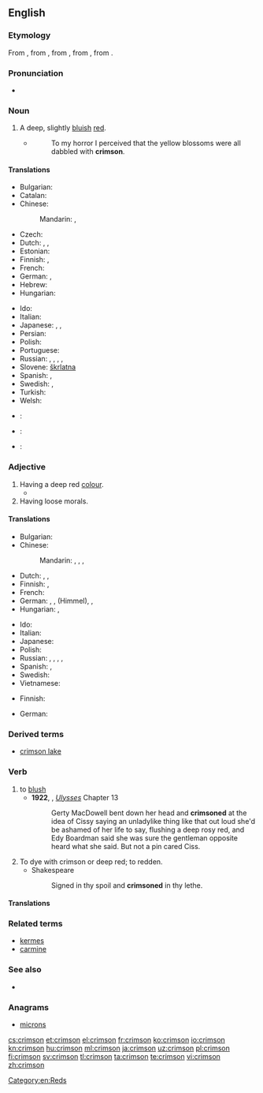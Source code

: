==English==
{{wikipedia}}

===Etymology===
From {{etyl|es|en}}, from {{etyl|ar|en}} {{term|قرمز|tr=qirmiz|lang=ar}}, from {{etyl|fa|en}} {{term|کرمست|tr=kirmist|lang=fa}}, from {{etyl|pal|en}}, from {{etyl|sa|en}}.

===Pronunciation===
* {{a|UK|US}} {{IPA|/ˈkrɪmzən/}}

===Noun===
{{en-noun}}
{{pedia}}

# A deep, slightly [[bluish]] [[red]].
#: {{color panel|DC143C}}
#* {{w|Arthur Conan Doyle}}
#*: To my horror I perceived that the yellow blossoms were all dabbled with '''crimson'''.

====Translations====
{{trans-top|deep, slightly bluish red}}
* Bulgarian: {{t-|bg|пурпур|m}}
* Catalan: {{t-|ca|carmesí}}
* Chinese:
*: Mandarin: {{t|cmn|艷紅色|sc=Hani}}, {{t|cmn|艳红色|tr=yànhóngsè|sc=Hani}}
* Czech: {{t+|cs|karmínový}}
* Dutch: {{t+|nl|karmijnrood|n}}, {{t-|nl|helrood|n}}, {{t-|nl|dieprood|n}}
* Estonian: {{t-|et|karmiinpunane}}
* Finnish: {{t-|fi|verenpunainen}}, {{t-|fi|karmiininpunainen}}
* French: {{t+|fr|cramoisi|m}}
* German: {{t+|de|Purpur|n}}, {{t-|de|Purpurrot|n}}
* Hebrew: {{t-|he|אַרְגָּמָן|tr=argaman|sc=Hebr}}
* Hungarian: {{t+|hu|karmazsin}}
{{trans-mid}}
* Ido: {{t+|io|karmezino}}
* Italian: {{t+|it|cremisi}}
* Japanese: {{t-|ja|深紅色|tr=しんくしょく, shinkushoku}}, {{t-|ja|クリムゾン|tr=kurimuzon}}, {{t-|ja|紅色|tr=べにいろ, beniiro|sc=Jpan}}
* Persian: {{t+|fa|زرشکی|tr=zereški}}
* Polish: {{t+|pl|karmazyn|m}}
* Portuguese: {{t-|pt|carmim}}
* Russian: {{t+|ru|малиновый|tr=malínovyj|sc=Cyrl}}, {{t+|ru|алый|tr=ályj|sc=Cyrl}}, {{t+|ru|пунцовый|tr=puncóvyj|sc=Cyrl}}, {{t+|ru|багровый|tr=bagróvyj|sc=Cyrl}}, {{t+|ru|багряный|tr=bagrjányj|sc=Cyrl}}
* Slovene: [[škrlatna]]
* Spanish: {{t+|es|carmín}}, {{t+|es|carmesí}}
* Swedish: {{t+|sv|karmosinröd}}, {{t-|sv|karmosin}}
* Turkish: {{t+|tr|kırmızı}}
* Welsh: {{t+|cy|rhudd}}
{{trans-bottom}}

{{checktrans-top}}
<!--Remove this section once all of the translations below have been moved into the tables above.-->
* {{ttbc|ko}}: {{t-|ko|심홍색|sc=Hang}}
{{trans-mid}}
* {{ttbc|pt}}: {{t-|pt|carmesim}}
* {{ttbc|sh}}: {{t-|sh|гримизна боја|sc=Cyrl}}
{{trans-bottom}}

===Adjective===
{{en-adj}}

# Having a deep red [[color|colour]].
#* {{quote-book|year=1907|author=[[w:Robert W. Chambers|Robert Chambers]]
|title=The Younger Set
|chapter=5|url=http://openlibrary.org/works/OL8127246W
|passage=Breezes blowing from beds of iris quickened her breath with their perfume ; &hellip;&nbsp;; she saw a '''crimson''' cardinal winging through the foliage, and amorous tanagers flashing like scarlet flames athwart the pines.}}
# Having loose morals.

====Translations====
{{trans-top|having a deep red colour}}
* Bulgarian: {{t+|bg|пурпурен}}
* Chinese:
*: Mandarin: {{t|cmn|艷紅色|sc=Hani}}, {{t|cmn|艳红色|tr=yànhóngsè|sc=Hani}}, {{t|cmn|赤紅色|sc=Hani}}, {{t|cmn|赤红色|tr=chìhóngsè|sc=Hani}}
* Dutch: {{t+|nl|karmijnrood}}, {{t-|nl|helrood}}, {{t-|nl|dieprood}}
* Finnish: {{t-|fi|verenpunainen}}, {{t-|fi|karmiininpunainen}}
* French: {{t+|fr|cramoisi}}
* German: {{t+|de|purpurn}}, {{t-|de|purpurrot}}, {{t+|de|blutrot}} (Himmel), {{t+|de|dunkelrot}},  {{t-|de|karmesinrot}}
* Hungarian: {{t+|hu|karmazsin}}, {{t+|hu|karmazsinvörös}}
{{trans-mid}}
* Ido: {{t+|io|karmezina}}
* Italian: {{t+|it|cremisi}}
* Japanese: {{t-|ja|深紅色|tr=しんくしょくの, shinkushoku no|alt=深紅色の}}
* Polish: {{t-|pl|karmazynowy|m}}
* Russian: {{t+|ru|малиновый|tr=malínovyj|sc=Cyrl}}, {{t+|ru|алый|tr=ályj|sc=Cyrl}}, {{t+|ru|пунцовый|tr=puncóvyj|sc=Cyrl}}, {{t+|ru|багровый|tr=bagróvyj|sc=Cyrl}}, {{t+|ru|багряный|tr=bagrjányj|sc=Cyrl}}
* Spanish: {{t+|es|carmín}}, {{t+|es|carmesí}}
* Swedish: {{t+|sv|karmosinröd}}
* Vietnamese: {{t-|vi|đỏ thắm}}
{{trans-bottom}}

{{trans-top|having loose morals}}
* Finnish: {{t+|fi|kevytkenkäinen}}
{{trans-mid}}
* German: {{t-|de|lose Sitten|f-p}}
{{trans-bottom}}

===Derived terms===
* [[crimson lake]]

===Verb===
{{en-verb}}

# to [[blush]]
#* '''1922''', {{w|James Joyce}}, ''[[w:Ulysses (novel)|Ulysses]]'' Chapter 13
#*: Gerty MacDowell bent down her head and '''crimsoned''' at the idea of Cissy saying an unladylike thing like that out loud she'd be ashamed of her life to say, flushing a deep rosy red, and Edy Boardman said she was sure the gentleman opposite heard what she said. But not a pin cared Ciss.
# To dye with crimson or deep red; to redden.
#* Shakespeare
#*: Signed in thy spoil and '''crimsoned''' in thy lethe.

====Translations====
{{trans-see|blush}}

===Related terms===
* [[kermes]]
* [[carmine]]

===See also===
* {{list:reds/en}}

===Anagrams===
* [[microns#English|microns]]

[[Category:en:Reds]]

[[cs:crimson]]
[[et:crimson]]
[[el:crimson]]
[[fr:crimson]]
[[ko:crimson]]
[[io:crimson]]
[[kn:crimson]]
[[hu:crimson]]
[[ml:crimson]]
[[ja:crimson]]
[[uz:crimson]]
[[pl:crimson]]
[[fi:crimson]]
[[sv:crimson]]
[[tl:crimson]]
[[ta:crimson]]
[[te:crimson]]
[[vi:crimson]]
[[zh:crimson]]
